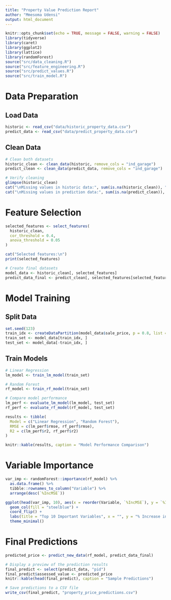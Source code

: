 ```yaml
---
title: "Property Value Prediction Report"
author: "Mmesoma Udensi"     
output: html_document
---
```


```r
knitr::opts_chunk$set(echo = TRUE, message = FALSE, warning = FALSE)
library(tidyverse)
library(caret)
library(ggplot2)
library(lattice)
library(randomForest)
source("src/data_cleaning.R")
source("src/feature_engineering.R")
source("src/predict_values.R")
source("src/train_model.R")

```

# Data Preparation

## Load Data
```r
historic <- read_csv("data/historic_property_data.csv")
predict_data <- read_csv("data/predict_property_data.csv")
```

## Clean Data
```r
# Clean both datasets
historic_clean <- clean_data(historic, remove_cols = "ind_garage")
predict_clean <- clean_data(predict_data, remove_cols = "ind_garage")

# Verify cleaning
glimpse(historic_clean)
cat("\nMissing values in historic data:", sum(is.na(historic_clean)), "\n")
cat("\nMissing values in prediction data:", sum(is.na(predict_clean)), "\n")
```

# Feature Selection
```r
selected_features <- select_features(
  historic_clean,
  cor_threshold = 0.4,
  anova_threshold = 0.05
)

cat("Selected features:\n")
print(selected_features)

# Create final datasets
model_data <- historic_clean[, selected_features]
predict_data_final <- predict_clean[, selected_features[selected_features != "sale_price"]]
```

# Model Training

## Split Data
```r
set.seed(123)
train_idx <- createDataPartition(model_data$sale_price, p = 0.8, list = FALSE)
train_set <- model_data[train_idx, ]
test_set <- model_data[-train_idx, ]
```

## Train Models
```r
# Linear Regression
lm_model <- train_lm_model(train_set)

# Random Forest
rf_model <- train_rf_model(train_set)

# Compare model performance
lm_perf <- evaluate_lm_model(lm_model, test_set)
rf_perf <- evaluate_rf_model(rf_model, test_set)

results <- tibble(
  Model = c("Linear Regression", "Random Forest"),
  RMSE = c(lm_perf$rmse, rf_perf$rmse),
  R2 = c(lm_perf$r2, rf_perf$r2)
)

knitr::kable(results, caption = "Model Performance Comparison")
```

# Variable Importance
```r
var_imp <- randomForest::importance(rf_model) %>%
  as.data.frame() %>%
  tibble::rownames_to_column("Variable") %>%
  arrange(desc(`%IncMSE`))

ggplot(head(var_imp, 10), aes(x = reorder(Variable, `%IncMSE`), y = `%IncMSE`)) +
  geom_col(fill = "steelblue") +
  coord_flip() +
  labs(title = "Top 10 Important Variables", x = "", y = "% Increase in MSE") +
  theme_minimal()
```

# Final Predictions
```r
predicted_price <- predict_new_data(rf_model, predict_data_final)

# Display a preview of the prediction results
final_predict <- select(predict_data, "pid")
final_predict$assessed_value <- predicted_price
knitr::kable(head(final_predict), caption = "Sample Predictions")

# Save predictions to a CSV file
write_csv(final_predict, "property_price_predictions.csv")
```